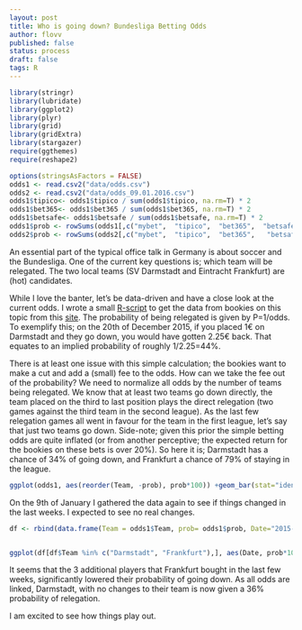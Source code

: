 ```yaml
---
layout: post
title: Who is going down? Bundesliga Betting Odds
author: flovv
published: false
status: process
draft: false
tags: R 
---
```



```r
library(stringr)
library(lubridate)
library(ggplot2)
library(plyr)
library(grid)
library(gridExtra)
library(stargazer)
require(ggthemes)
require(reshape2)

options(stringsAsFactors = FALSE)
odds1 <- read.csv2("data/odds.csv")
odds2 <- read.csv2("data/odds_09.01.2016.csv")
odds1$tipico<- odds1$tipico / sum(odds1$tipico, na.rm=T) * 2
odds1$bet365<- odds1$bet365 / sum(odds1$bet365, na.rm=T) * 2
odds1$betsafe<- odds1$betsafe / sum(odds1$betsafe, na.rm=T) * 2
odds1$prob <- rowSums(odds1[,c("mybet",  "tipico",  "bet365",  "betsafe")], na.rm=T) /4
odds2$prob <- rowSums(odds2[,c("mybet",  "tipico",  "bet365",	"betsafe")], na.rm=T) /4

```

An essential part of the typical office talk in Germany is about soccer and the Bundesliga. One of the current key questions is; which team will be relegated. The two local teams (SV Darmstadt and Eintracht Frankfurt) are (hot) candidates. 

While I love the banter, let's be data-driven and have a close look at the current odds.
I wrote a small [R-script](https://gist.github.com/flovv/461dc6a505b21eda10a9) to get the data from bookies on this topic from this [site](http://www.wettfreunde.net/bundesliga-absteiger-wetten/).
The probability of being relegated is given by P=1/odds. To exemplify this; on the 20th of December 2015, if you placed 1€ on Darmstadt and they go down, you would have gotten 2.25€ back. That equates to an implied probability of roughly 1/2.25=44%.

There is at least one issue with this simple calculation; the bookies want to make a cut and add a (small) fee to the odds. How can we take the fee out of the probability? We need to normalize all odds by the number of teams being relegated.
We know that at least two teams go down directly, the team placed on the third to last position plays the direct relegation (two games against the third team in the second league). As the last few relegation games all went in favour for the team in the first league, let's say that just two teams go down.
Side-note; given this prior the simple betting odds are quite inflated (or from another perceptive; the expected return for the bookies on these bets is over 20%).
So here it is; Darmstadt has a chance of 34% of going down, and Frankfurt a chance of 79% of staying in the league.

```r

ggplot(odds1, aes(reorder(Team, -prob), prob*100)) +geom_bar(stat="identity")  + theme_economist() +ylab("Normalized odds - aggreate over all bookies")+ geom_bar(stat="identity") + xlab("") +theme(axis.text.x = element_text(angle = 45, hjust = 1)) + ggtitle("Odds of being relegated on 20th of December 2015") 

```

On the 9th of January I gathered the data again to see if things changed in the last weeks. I expected to see no real changes. 

```r



df <- rbind(data.frame(Team = odds1$Team, prob= odds1$prob, Date="2015-20-12"), data.frame(Team = odds2$Team, prob= odds2$prob, Date="2016-09-01"))


ggplot(df[df$Team %in% c("Darmstadt", "Frankfurt"),], aes(Date, prob*100, color=Team, group=Team)) + geom_line()+ geom_point()+ theme_economist() +ylab("Normalized odds - aggreate over all bookies")+ xlab("") + ggtitle("Odds of being relegated") 


```

It seems that the 3 additional players that Frankfurt bought in the last few weeks, significantly lowered their probability of going down. As all odds are linked, Darmstadt, with no changes to their team is now given a 36% probability of relegation.

I am excited to see how things play out.

